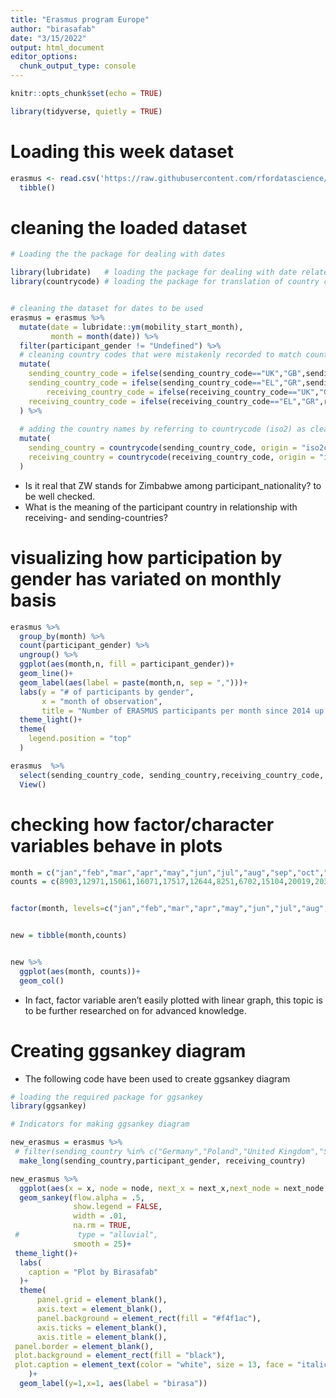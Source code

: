---
title: "Erasmus program Europe"
author: "birasafab"
date: "3/15/2022"
output: html_document
editor_options: 
  chunk_output_type: console
---

```{r setup, include=FALSE}
knitr::opts_chunk$set(echo = TRUE)

library(tidyverse, quietly = TRUE)
```

# Loading this week dataset
```{r}
erasmus <- read.csv('https://raw.githubusercontent.com/rfordatascience/tidytuesday/master/data/2022/2022-03-08/erasmus.csv') %>% 
  tibble()
```

# cleaning the loaded dataset
```{r}
# Loading the the package for dealing with dates

library(lubridate)   # loading the package for dealing with date related data
library(countrycode) # loading the package for translation of country codes


# cleaning the dataset for dates to be used
erasmus = erasmus %>% 
  mutate(date = lubridate::ym(mobility_start_month),
         month = month(date)) %>% 
  filter(participant_gender != "Undefined") %>% 
  # cleaning country codes that were mistakenly recorded to match countrycode requirements
  mutate(
    sending_country_code = ifelse(sending_country_code=="UK","GB",sending_country_code),
    sending_country_code = ifelse(sending_country_code=="EL","GR",sending_country_code),
        receiving_country_code = ifelse(receiving_country_code=="UK","GB",receiving_country_code),
    receiving_country_code = ifelse(receiving_country_code=="EL","GR",receiving_country_code)
  ) %>% 
  
  # adding the country names by referring to countrycode (iso2) as cleaned above
  mutate(
    sending_country = countrycode(sending_country_code, origin = "iso2c" , destination = 'country.name'),
    receiving_country = countrycode(receiving_country_code, origin = "iso2c" , destination = 'country.name')
  )
```

* Is it real that ZW stands for Zimbabwe among participant_nationality? 
to be well checked.
* What is the meaning of the participant country in relationship with receiving- and sending-countries?


# visualizing how participation by gender has variated on monthly basis
```{r}
erasmus %>% 
  group_by(month) %>% 
  count(participant_gender) %>% 
  ungroup() %>% 
  ggplot(aes(month,n, fill = participant_gender))+
  geom_line()+
  geom_label(aes(label = paste(month,n, sep = ",")))+
  labs(y = "# of participants by gender",
       x = "month of observation",
       title = "Number of ERASMUS participants per month since 2014 up to 2020")+
  theme_light()+
  theme(
    legend.position = "top"
  )
```


```{r}
erasmus  %>% 
  select(sending_country_code, sending_country,receiving_country_code, receiving_country, participant_nationality) %>% 
  View()
```

# checking how factor/character variables behave in plots
```{r}
month = c("jan","feb","mar","apr","may","jun","jul","aug","sep","oct","nov","dec")
counts = c(8903,12971,15061,16071,17517,12644,8251,6702,15104,20019,20344,10467)


factor(month, levels=c("jan","feb","mar","apr","may","jun","jul","aug","sep","oct","nov","dec"))


new = tibble(month,counts)


new %>% 
  ggplot(aes(month, counts))+
  geom_col()
```

* In fact, factor variable aren't easily plotted with linear graph, this topic is to be further researched on for advanced knowledge.

# Creating ggsankey diagram

* The following code have been used to create ggsankey diagram
```{r}
# loading the required package for ggsankey
library(ggsankey)

# Indicators for making ggsankey diagram

new_erasmus = erasmus %>%
 # filter(sending_country %in% c("Germany","Poland","United Kingdom","Spain")) %>%
  make_long(sending_country,participant_gender, receiving_country)

new_erasmus %>%
  ggplot(aes(x = x, node = node, next_x = next_x,next_node = next_node,fill = factor(node)))+
  geom_sankey(flow.alpha = .5,
              show.legend = FALSE,
              width = .01,
              na.rm = TRUE,
 #             type = "alluvial",
              smooth = 25)+
 theme_light()+
  labs(
    caption = "Plot by Birasafab"
  )+
  theme(
      panel.grid = element_blank(),
      axis.text = element_blank(),
      panel.background = element_rect(fill = "#f4f1ac"),
      axis.ticks = element_blank(),
      axis.title = element_blank(),
 panel.border = element_blank(),
 plot.background = element_rect(fill = "black"),
 plot.caption = element_text(color = "white", size = 13, face = "italic")
    )+
  geom_label(y=1,x=1, aes(label = "birasa"))
```



